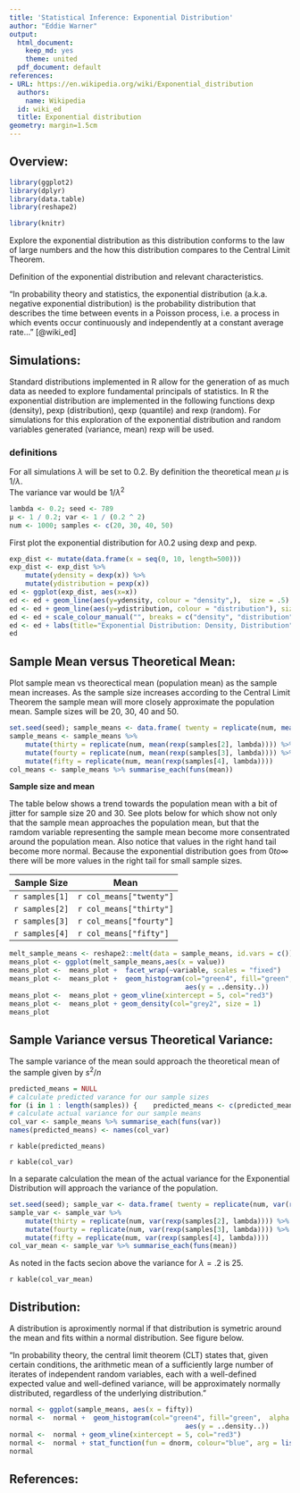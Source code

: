 ```yaml
---
title: 'Statistical Inference: Exponential Distribution'
author: "Eddie Warner"
output:
  html_document:
    keep_md: yes
    theme: united
  pdf_document: default
references:
- URL: https://en.wikipedia.org/wiki/Exponential_distribution
  authors:
    name: Wikipedia
  id: wiki_ed
  title: Exponential distribution
geometry: margin=1.5cm
---
```


## Overview: 

```r
library(ggplot2)
library(dplyr)
library(data.table)
library(reshape2)

library(knitr)
```

Explore the exponential distribution as this distribution conforms to the law of large numbers and the how this distribution compares to the Central Limit Theorem. 

Definition of the exponential distribution and relevant characteristics. 

"In probability theory and statistics, the exponential distribution (a.k.a. negative exponential distribution) is the probability distribution that describes the time between events in a Poisson process, i.e. a process in which events occur continuously and independently at a constant average rate... " [@wiki_ed]

## Simulations: 

Standard distributions implemented in R allow for the generation of as much data as needed to explore fundamental principals of statistics. In R the exponential distribution are implemented in the following functions dexp (density), pexp (distribution), qexp (quantile) and rexp (random). For simulations for this exploration of the exponential distribution and random variables generated (variance, mean) rexp will be used. 

### definitions

For all simulations $\lambda$ will be set to 0.2. 
By definition the theoretical mean $\mu$ is $1 / \lambda$.  
The variance var would be $1 / \lambda^2$ 

```r
lambda <- 0.2; seed <- 789
μ <- 1 / 0.2; var <- 1 / (0.2 ^ 2)
num <- 1000; samples <- c(20, 30, 40, 50)
```

First plot the exponential distribution for $\lambda 0.2$ using dexp and pexp. 

```r
exp_dist <- mutate(data.frame(x = seq(0, 10, length=500)))
exp_dist <- exp_dist %>% 
    mutate(ydensity = dexp(x)) %>%
    mutate(ydistribution = pexp(x))
ed <- ggplot(exp_dist, aes(x=x))
ed <- ed + geom_line(aes(y=ydensity, colour = "density",),  size = .5)
ed <- ed + geom_line(aes(y=ydistribution, colour = "distribution"), size = .5)
ed <- ed + scale_colour_manual("", breaks = c("density", "distribution"), values = c("red3", "blue")) 
ed <- ed + labs(title="Exponential Distribution: Density, Distribution", x="", y="")
ed
```

## Sample Mean versus Theoretical Mean: 

Plot sample mean vs theorectical mean (population mean) as the sample mean increases. As the sample size increases according to the Central Limit Theorem the sample mean will more closely approximate the population mean. Sample sizes will be 20, 30, 40 and 50. 

```r
set.seed(seed); sample_means <- data.frame( twenty = replicate(num, mean(rexp(samples[1], lambda))))
sample_means <- sample_means %>% 
    mutate(thirty = replicate(num, mean(rexp(samples[2], lambda)))) %>%     
    mutate(fourty = replicate(num, mean(rexp(samples[3], lambda)))) %>% 
    mutate(fifty = replicate(num, mean(rexp(samples[4], lambda))))
col_means <- sample_means %>% summarise_each(funs(mean))
```

**Sample size and mean**  

The table below shows a trend towards the population mean with a bit of jitter for sample size 20 and 30.
See plots below for which show not only that the sample mean approaches the population mean, but that the ramdom variable representing the sample mean become more consentrated around the population mean. Also notice that values in the right hand tail become more normal. Because the exponential distribution goes from $0 to \infty$ there will be more values in the right tail for small sample sizes.

|Sample Size | Mean |
|------------|------|
|`r samples[1]`|`r col_means["twenty"]`|
|`r samples[2]`|`r col_means["thirty"]`|
|`r samples[3]`|`r col_means["fourty"]`|
|`r samples[4]`|`r col_means["fifty"]`|

```r
melt_sample_means <- reshape2::melt(data = sample_means, id.vars = c())
means_plot <- ggplot(melt_sample_means,aes(x = value)) 
means_plot <-  means_plot +  facet_wrap(~variable, scales = "fixed")  
means_plot <-  means_plot +  geom_histogram(col="green4", fill="green",  alpha = .2, binwidth=.1, 
                                            aes(y = ..density..))
means_plot <-  means_plot + geom_vline(xintercept = 5, col="red3")
means_plot <-  means_plot + geom_density(col="grey2", size = 1)
means_plot

```


## Sample Variance versus Theoretical Variance: 

The sample variance of the mean sould approach the theoretical mean of the sample given by $s^2/n$  

```r
predicted_means = NULL
# calculate predicted varance for our sample sizes
for (i in 1 : length(samples)) {    predicted_means <- c(predicted_means, ((1/lambda)^2)/ samples[i])}
# calculate actual variance for our sample means
col_var <- sample_means %>% summarise_each(funs(var))
names(predicted_means) <- names(col_var)
```

`r kable(predicted_means)`  
  
`r kable(col_var)`  

In a separate calculation the mean of the actual variance for the Exponential Distribution will approach the variance of the population. 

```r
set.seed(seed); sample_var <- data.frame( twenty = replicate(num, var(rexp(samples[1], lambda))))
sample_var <- sample_var %>% 
    mutate(thirty = replicate(num, var(rexp(samples[2], lambda)))) %>%     
    mutate(fourty = replicate(num, var(rexp(samples[3], lambda)))) %>% 
    mutate(fifty = replicate(num, var(rexp(samples[4], lambda))))
col_var_mean <- sample_var %>% summarise_each(funs(mean))
```

As noted in the facts secion above the variance for $\lambda = .2$ is 25.  

`r kable(col_var_mean)`

## Distribution: 

A distribution is aproximently normal if that distribution is symetric around the mean and fits within a normal distribution. See figure below.

"In probability theory, the central limit theorem (CLT) states that, given certain conditions, the arithmetic mean of a sufficiently large number of iterates of independent random variables, each with a well-defined expected value and well-defined variance, will be approximately normally distributed, regardless of the underlying distribution."

```r
normal <- ggplot(sample_means, aes(x = fifty))  
normal <-  normal +  geom_histogram(col="green4", fill="green",  alpha = .2, binwidth=.1, 
                                            aes(y = ..density..))
normal <-  normal + geom_vline(xintercept = 5, col="red3")
normal <-  normal + stat_function(fun = dnorm, colour="blue", arg = list(mean = μ, sd = sqrt(col_var[[4]])))
normal
```



## References:
